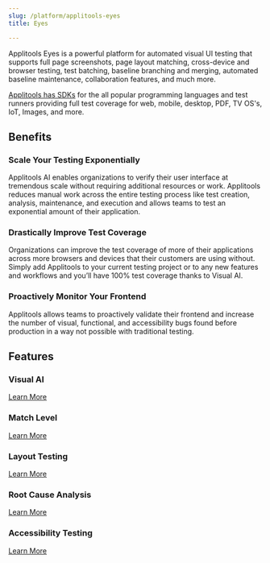 ```yaml
---
slug: /platform/applitools-eyes
title: Eyes

---
```



Applitools Eyes is a powerful platform for automated visual UI testing that supports full page screenshots, page layout matching, cross-device and browser testing, test batching, baseline branching and merging, automated baseline maintenance, collaboration features, and much more.

[Applitools has SDKs](https://applitools.com/tutorial) for the all popular programming languages and test runners providing full test coverage for web, mobile, desktop, PDF, TV OS's, IoT, Images, and more.

## Benefits
### Scale Your Testing Exponentially
Applitools AI enables organizations to verify their user interface at tremendous scale without requiring additional resources or work. Applitools reduces manual work across the entire testing process like test creation, analysis, maintenance, and execution and allows teams to test an exponential amount of their application. 

### Drastically Improve Test Coverage
Organizations can improve the test coverage of more of their applications across more browsers and devices that their customers are using without. Simply add Applitools to your current testing project or to any new features and workflows and you’ll have 100% test coverage thanks to Visual AI.

### Proactively Monitor Your Frontend
Applitools allows teams to proactively validate their frontend and increase the number of visual, functional, and accessibility bugs found before production in a way not possible with traditional testing.

## Features

### Visual AI
[Learn More](/platform/applitools-eyes/visual-ai)
### Match Level
[Learn More](/platform/applitools-eyes/match-level)
### Layout Testing
[Learn More](/platform/applitools-eyes/layout-testing)
### Root Cause Analysis
[Learn More](/platform/applitools-eyes/root-cause-analysis)
### Accessibility Testing
[Learn More](/platform/applitools-eyes/accessibility)
